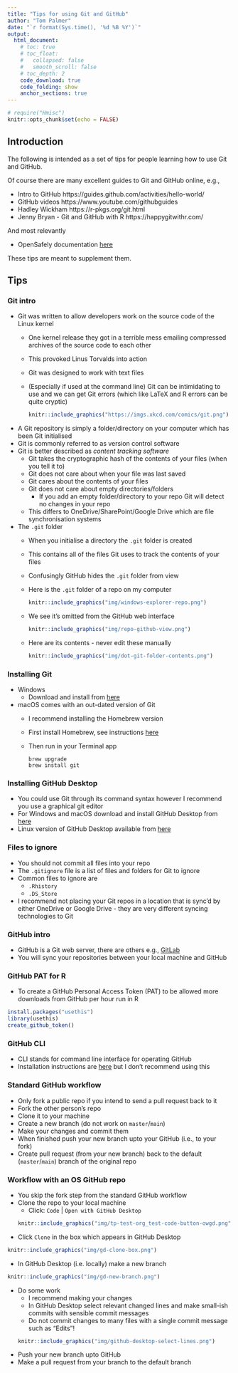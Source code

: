 ```yaml
---
title: "Tips for using Git and GitHub"
author: "Tom Palmer"
date: "`r format(Sys.time(), '%d %B %Y')`"
output:
  html_document:
    # toc: true
    # toc_float:
    #   collapsed: false
    #   smooth_scroll: false
    # toc_depth: 2
    code_download: true
    code_folding: show
    anchor_sections: true
---
```


```r
# require("Hmisc")
knitr::opts_chunk$set(echo = FALSE)
```

<!-- `r Hmisc::hidingTOC(levels = 2)` -->

## Introduction

The following is intended as a set of tips for people learning how to use Git and GitHub.

Of course there are many excellent guides to Git and GitHub online, e.g.,

-	Intro to GitHub https://guides.github.com/activities/hello-world/
- GitHub videos https://www.youtube.com/githubguides
- Hadley Wickham https://r-pkgs.org/git.html
- Jenny Bryan - Git and GitHub with R https://happygitwithr.com/

And most relevantly

- OpenSafely documentation [here](https://docs.opensafely.org/getting-started/)

These tips are meant to supplement them.

## Tips {.tabset .tabset-pills .tabset-fade}

### Git intro

- Git was written to allow developers work on the source code of the Linux kernel
  - One kernel release they got in a terrible mess emailing compressed archives of the source code to each other
  - This provoked Linus Torvalds into action
  - Git was designed to work with text files
  - (Especially if used at the command line) Git can be intimidating to use and we can get Git errors (which like LaTeX and R errors can be quite cryptic)  
    ```r
    knitr::include_graphics("https://imgs.xkcd.com/comics/git.png")
    ```  
- A Git repository is simply a folder/directory on your computer which has been Git initialised
- Git is commonly referred to as version control software
- Git is better described as *content tracking software*
  - Git takes the cryptographic hash of the contents of your files (when you tell it to)
  - Git does not care about when your file was last saved
  - Git cares about the contents of your files
  - Git does not care about empty directories/folders
    - If you add an empty folder/directory to your repo Git will detect no changes in your repo
  - This differs to OneDrive/SharePoint/Google Drive which are file synchronisation systems

- The `.git` folder
  - When you initialise a directory the `.git` folder is created
  - This contains all of the files Git uses to track the contents of your files
  - Confusingly GitHub hides the `.git` folder from view 
  - Here is the `.git` folder of a repo on my computer  
    ```r
    knitr::include_graphics("img/windows-explorer-repo.png")
    ```  
  - We see it's omitted from the GitHub web interface  
    ```r
    knitr::include_graphics("img/repo-github-view.png")
    ```  
  - Here are its contents - never edit these manually  
    ```r
    knitr::include_graphics("img/dot-git-folder-contents.png")
    ```  

### Installing Git

- Windows
  - Download and install from [here](https://git-scm.com/download/win)
- macOS comes with an out-dated version of Git
  - I recommend installing the Homebrew version 
  - First install Homebrew, see instructions [here](https://brew.sh/)
  - Then run in your Terminal app  
    ```
    brew upgrade
    brew install git
    ```  

### Installing GitHub Desktop

- You could use Git through its command syntax however I recommend you use a graphical git editor
- For Windows and macOS download and install GitHub Desktop from [here](https://desktop.github.com/)
- Linux version of GitHub Desktop available from [here](https://github.com/shiftkey/desktop/)

### Files to ignore

- You should not commit all files into your repo
- The `.gitignore` file is a list of files and folders for Git to ignore
- Common files to ignore are
  - `.Rhistory`
  - `.DS_Store`
- I recommend not placing your Git repos in a location that is sync'd by either OneDrive or Google Drive - they are very different syncing technologies to Git

### GitHub intro

- GitHub is a Git web server, there are others e.g., [GitLab](https://about.gitlab.com/)
- You will sync your repositories between your local machine and GitHub

### GitHub PAT for R

- To create a GitHub Personal Access Token (PAT) to be allowed more downloads from GitHub per hour run in R  
```r
install.packages("usethis")
library(usethis)
create_github_token()
```

### GitHub CLI

- CLI stands for command line interface for operating GitHub
- Installation instructions are [here](https://github.com/cli/cli#readme) but I don't recommend using this

### Standard GitHub workflow

- Only fork a public repo if you intend to send a pull request back to it
- Fork the other person's repo
- Clone it to your machine
- Create a new branch (do not work on `master`/`main`)
- Make your changes and commit them
- When finished push your new branch upto your GitHub (i.e., to your fork)
- Create pull request (from your new branch) back to the default (`master`/`main`) branch of the original repo

### Workflow with an OS GitHub repo

- You skip the fork step from the standard GitHub workflow
- Clone the repo to your local machine
  - Click: `Code` | `Open with GitHub Desktop`  
```r
knitr::include_graphics("img/tp-test-org_test-code-button-owgd.png")
```
- Click `Clone` in the box which appears in GitHub Desktop  
```r
knitr::include_graphics("img/gd-clone-box.png")
```
- In GitHub Desktop (i.e. locally) make a new branch  
```r
knitr::include_graphics("img/gd-new-branch.png")
```
- Do some work
  - I recommend making your changes 
  - In GitHub Desktop select relevant changed lines and make small-ish commits with sensible commit messages
  - Do not commit changes to many files with a single commit message such as "Edits"!  
```r
knitr::include_graphics("img/github-desktop-select-lines.png")
```  
- Push your new branch upto GitHub
- Make a pull request from your branch to the default branch






